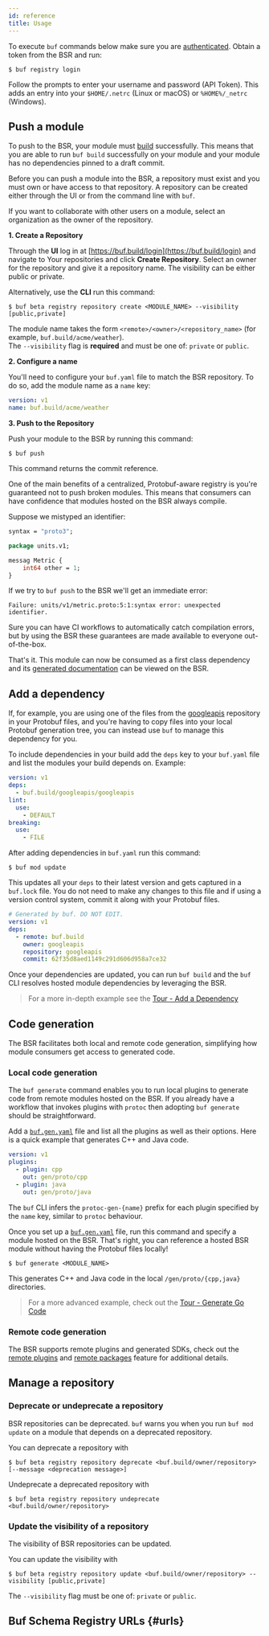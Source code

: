 ```yaml
---
id: reference
title: Usage
---
```


To execute `buf` commands below make sure you are
[authenticated](authentication/reference). Obtain a token from the BSR and run:

```terminal
$ buf registry login
```

Follow the prompts to enter your username and password (API Token). This adds an
entry into your `$HOME/.netrc` (Linux or macOS) or `%HOME%/_netrc` (Windows).

## Push a module

To push to the BSR, your module must [build](../buf/build/how-to) successfully.
This means that you are able to run `buf build` successfully on your module and
your module has no dependencies pinned to a draft commit.

Before you can push a module into the BSR, a repository must exist and you must
own or have access to that repository. A repository can be created either
through the UI or from the command line with `buf`.

If you want to collaborate with other users on a module, select an organization
as the owner of the repository.

**1. Create a Repository**

Through the **UI** log in at [https://buf.build/login](https://buf.build/login)
and navigate to Your repositories and click **Create Repository**. Select an
owner for the repository and give it a repository name. The visibility can be
either public or private.

Alternatively, use the **CLI** run this command:

```terminal
$ buf beta registry repository create <MODULE_NAME> --visibility [public,private]
```

The module name takes the form `<remote>/<owner>/<repository_name>` (for
example, `buf.build/acme/weather`).<br/> The `--visibility` flag is **required**
and must be one of: `private` or `public`.

**2. Configure a name**

You'll need to configure your `buf.yaml` file to match the BSR repository. To do
so, add the module name as a `name` key:

```yaml title=buf.yaml {2}
version: v1
name: buf.build/acme/weather
```

**3. Push to the Repository**

Push your module to the BSR by running this command:

```terminal
$ buf push
```

This command returns the commit reference.

One of the main benefits of a centralized, Protobuf-aware registry is you're
guaranteed not to push broken modules. This means that consumers can have
confidence that modules hosted on the BSR always compile.

Suppose we mistyped an identifier:

```proto {5}
syntax = "proto3";

package units.v1;

messag Metric {
    int64 other = 1;
}
```

If we try to `buf push` to the BSR we'll get an immediate error:

```
Failure: units/v1/metric.proto:5:1:syntax error: unexpected identifier.
```

Sure you can have CI workflows to automatically catch compilation errors, but by
using the BSR these guarantees are made available to everyone out-of-the-box.

That's it. This module can now be consumed as a first class dependency and its
[generated documentation](documentation/explanation) can be viewed on the BSR.

## Add a dependency

If, for example, you are using one of the files from the
[googleapis](https://github.com/googleapis/googleapis) repository in your
Protobuf files, and you're having to copy files into your local Protobuf
generation tree, you can instead use `buf` to manage this dependency for you.

To include dependencies in your build add the `deps` key to your `buf.yaml` file
and list the modules your build depends on. Example:

```yaml title=buf.yaml {2,3}
version: v1
deps:
  - buf.build/googleapis/googleapis
lint:
  use:
    - DEFAULT
breaking:
  use:
    - FILE
```

After adding dependencies in `buf.yaml` run this command:

```terminal
$ buf mod update
```

This updates all your `deps` to their latest version and gets captured in a
`buf.lock` file. You do not need to make any changes to this file and if using a
version control system, commit it along with your Protobuf files.

```yaml title=buf.lock
# Generated by buf. DO NOT EDIT.
version: v1
deps:
  - remote: buf.build
    owner: googleapis
    repository: googleapis
    commit: 62f35d8aed1149c291d606d958a7ce32
```

Once your dependencies are updated, you can run `buf build` and the `buf` CLI
resolves hosted module dependencies by leveraging the BSR.

> For a more in-depth example see the
> [Tour - Add a Dependency](/tutorials/tour/add-a-dependency)

## Code generation

The BSR facilitates both local and remote code generation, simplifying how
module consumers get access to generated code.

### Local code generation

The `buf generate` command enables you to run local plugins to generate code
from remote modules hosted on the BSR. If you already have a workflow that
invokes plugins with `protoc` then adopting `buf generate` should be
straightforward.

Add a [`buf.gen.yaml`](/configuration/v1/buf-gen-yaml) file and list all the plugins as well as their options.
Here is a quick example that generates C++ and Java code.

```yaml title=buf.gen.yaml
version: v1
plugins:
  - plugin: cpp
    out: gen/proto/cpp
  - plugin: java
    out: gen/proto/java
```

The `buf` CLI infers the `protoc-gen-{name}` prefix for each plugin specified by
the `name` key, similar to `protoc` behaviour.

Once you set up a [`buf.gen.yaml`](/configuration/v1/buf-gen-yaml) file, run this command and specify a module
hosted on the BSR. That's right, you can reference a hosted BSR module without
having the Protobuf files locally!

```terminal
$ buf generate <MODULE_NAME>
```

This generates C++ and Java code in the local `/gen/proto/{cpp,java}`
directories.

> For a more advanced example, check out the
> [Tour - Generate Go Code](/tutorials/tour/generate-go-code)

### Remote code generation

The BSR supports remote plugins and generated SDKs, check out the [remote plugins](remote-plugins/how-to)
and [remote packages](remote-packages/explanation) feature for additional details.

## Manage a repository

### Deprecate or undeprecate a repository

BSR repositories can be deprecated. `buf` warns you when you run
`buf mod update` on a module that depends on a deprecated repository.

You can deprecate a repository with

```terminal
$ buf beta registry repository deprecate <buf.build/owner/repository> [--message <deprecation message>]
```

Undeprecate a deprecated repository with

```terminal
$ buf beta registry repository undeprecate <buf.build/owner/repository>
```

### Update the visibility of a repository

The visibility of BSR repositories can be updated.

You can update the visibility with

```terminal
$ buf beta registry repository update <buf.build/owner/repository> --visibility [public,private]
```

The `--visibility` flag must be one of: `private` or `public`.

## Buf Schema Registry URLs {#urls}


<BsrUrls />
